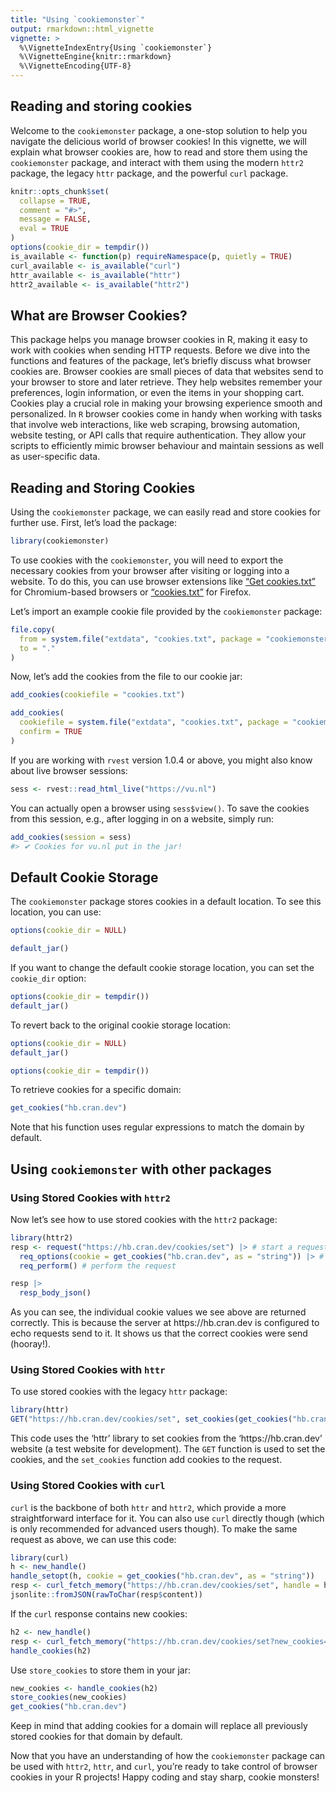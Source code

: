 ```yaml
---
title: "Using `cookiemonster`"
output: rmarkdown::html_vignette
vignette: >
  %\VignetteIndexEntry{Using `cookiemonster`}
  %\VignetteEngine{knitr::rmarkdown}
  %\VignetteEncoding{UTF-8}
---
```


## Reading and storing cookies

Welcome to the `cookiemonster` package, a one-stop solution to help you navigate the delicious world of browser cookies!
In this vignette, we will explain what browser cookies are, how to read and store them using the `cookiemonster` package, and interact with them using the modern `httr2` package, the legacy `httr` package, and the powerful `curl` package.

```r
knitr::opts_chunk$set(
  collapse = TRUE,
  comment = "#>",
  message = FALSE,
  eval = TRUE
)
options(cookie_dir = tempdir())
is_available <- function(p) requireNamespace(p, quietly = TRUE)
curl_available <- is_available("curl")
httr_available <- is_available("httr")
httr2_available <- is_available("httr2")
```

## What are Browser Cookies?

This package helps you manage browser cookies in R, making it easy to work with cookies when sending HTTP requests.
Before we dive into the functions and features of the package, let's briefly discuss what browser cookies are.
Browser cookies are small pieces of data that websites send to your browser to store and later retrieve.
They help websites remember your preferences, login information, or even the items in your shopping cart.
Cookies play a crucial role in making your browsing experience smooth and personalized.
In `R` browser cookies come in handy when working with tasks that involve web interactions, like web scraping, browsing automation, website testing, or API calls that require authentication.
They allow your scripts to efficiently mimic browser behaviour and maintain sessions as well as user-specific data.


## Reading and Storing Cookies

Using the `cookiemonster` package, we can easily read and store cookies for further use.
First, let's load the package:

```r
library(cookiemonster)
```

To use cookies with the `cookiemonster`, you will need to export the necessary cookies from your browser after visiting or logging into a website.
To do this, you can use browser extensions like ["Get cookies.txt"](https://chrome.google.com/webstore/detail/get-cookiestxt-locally/cclelndahbckbenkjhflpdbgdldlbecc) for Chromium-based browsers or ["cookies.txt"](https://addons.mozilla.org/en-US/firefox/addon/cookies-txt/) for Firefox.

Let's import an example cookie file provided by the `cookiemonster` package:

```r
file.copy(
  from = system.file("extdata", "cookies.txt", package = "cookiemonster"),
  to = "."
)
```

Now, let's add the cookies from the file to our cookie jar:

```r
add_cookies(cookiefile = "cookies.txt")
```

```r
add_cookies(
  cookiefile = system.file("extdata", "cookies.txt", package = "cookiemonster"), 
  confirm = TRUE
)
```

If you are working with `rvest` version 1.0.4 or above, you might also know about live browser sessions:

```r
sess <- rvest::read_html_live("https://vu.nl")
```

You can actually open a browser using `sess$view()`.
To save the cookies from this session, e.g., after logging in on a website, simply run:

```r
add_cookies(session = sess)
#> ✔ Cookies for vu.nl put in the jar!
```


## Default Cookie Storage

The `cookiemonster` package stores cookies in a default location.
To see this location, you can use:

```r
options(cookie_dir = NULL)
```


```r
default_jar()
```

If you want to change the default cookie storage location, you can set the `cookie_dir` option:

```r
options(cookie_dir = tempdir())
default_jar()
```

To revert back to the original cookie storage location:

```r
options(cookie_dir = NULL)
default_jar()
```

```r
options(cookie_dir = tempdir())
```

To retrieve cookies for a specific domain:

```r
get_cookies("hb.cran.dev")
```

Note that his function uses regular expressions to match the domain by default.

## Using `cookiemonster` with other packages

### Using Stored Cookies with `httr2`

Now let's see how to use stored cookies with the `httr2` package:

```r
library(httr2)
resp <- request("https://hb.cran.dev/cookies/set") |> # start a request
  req_options(cookie = get_cookies("hb.cran.dev", as = "string")) |> # add cookies to be sent with it
  req_perform() # perform the request

resp |> 
  resp_body_json()
```

As you can see, the individual cookie values we see above are returned correctly.
This is because the server at https://hb.cran.dev is configured to echo requests send to it.
It shows us that the correct cookies were send (hooray!).

### Using Stored Cookies with `httr`

To use stored cookies with the legacy `httr` package:

```r
library(httr)
GET("https://hb.cran.dev/cookies/set", set_cookies(get_cookies("hb.cran.dev", as = "vector")))
```

This code uses the 'httr' library to set cookies from the 'https://hb.cran.dev' website (a test website for development).
The `GET` function is used to set the cookies, and the `set_cookies` function add cookies to the request.

### Using Stored Cookies with `curl`

`curl` is the backbone of both `httr` and `httr2`, which provide a more straightforward interface for it.
You can also use `curl` directly though (which is only recommended for advanced users though).
To make the same request as above, we can use this code:

```r
library(curl)
h <- new_handle()
handle_setopt(h, cookie = get_cookies("hb.cran.dev", as = "string"))
resp <- curl_fetch_memory("https://hb.cran.dev/cookies/set", handle = h)
jsonlite::fromJSON(rawToChar(resp$content))
```

If the `curl` response contains new cookies:

```r
h2 <- new_handle()
resp <- curl_fetch_memory("https://hb.cran.dev/cookies/set?new_cookies=moo", handle = h2)
handle_cookies(h2)
```

Use `store_cookies` to store them in your jar:

```r
new_cookies <- handle_cookies(h2)
store_cookies(new_cookies)
get_cookies("hb.cran.dev")
```

Keep in mind that adding cookies for a domain will replace all previously stored cookies for that domain by default.

Now that you have an understanding of how the `cookiemonster` package can be used with `httr2`, `httr`, and `curl`, you're ready to take control of browser cookies in your R projects!
Happy coding and stay sharp, cookie monsters!

